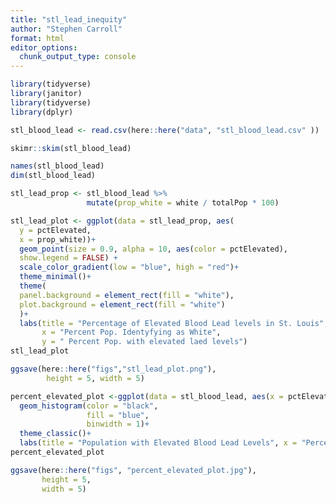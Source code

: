 ```yaml
---
title: "stl_lead_inequity"
author: "Stephen Carroll"
format: html
editor_options: 
  chunk_output_type: console
---
```



```r
library(tidyverse)
library(janitor)
library(tidyverse)
library(dplyr)
```

```r
stl_blood_lead <- read.csv(here::here("data", "stl_blood_lead.csv" ))
```

```r
skimr::skim(stl_blood_lead)
```

```r
names(stl_blood_lead)
dim(stl_blood_lead)
```

```r
stl_lead_prop <- stl_blood_lead %>% 
                 mutate(prop_white = white / totalPop * 100)
```

```r
stl_lead_plot <- ggplot(data = stl_lead_prop, aes(
  y = pctElevated,
  x = prop_white))+
  geom_point(size = 0.9, alpha = 10, aes(color = pctElevated),
  show.legend = FALSE) +
  scale_color_gradient(low = "blue", high = "red")+
  theme_minimal()+
  theme(
  panel.background = element_rect(fill = "white"),
  plot.background = element_rect(fill = "white")
  )+
  labs(title = "Percentage of Elevated Blood Lead levels in St. Louis",
       x = "Percent Pop. Identyfying as White", 
       y = " Percent Pop. with elevated laed levels")
stl_lead_plot

```

```r
ggsave(here::here("figs","stl_lead_plot.png"), 
        height = 5, width = 5)
```

```r
percent_elevated_plot <-ggplot(data = stl_blood_lead, aes(x = pctElevated))+
  geom_histogram(color = "black", 
                 fill = "blue", 
                 binwidth = 1)+
  theme_classic()+
  labs(title = "Population with Elevated Blood Lead Levels", x = "Percent Elevated", y = "Count")
percent_elevated_plot
```
```r
ggsave(here::here("figs", "percent_elevated_plot.jpg"),
       height = 5,
       width = 5)
```




